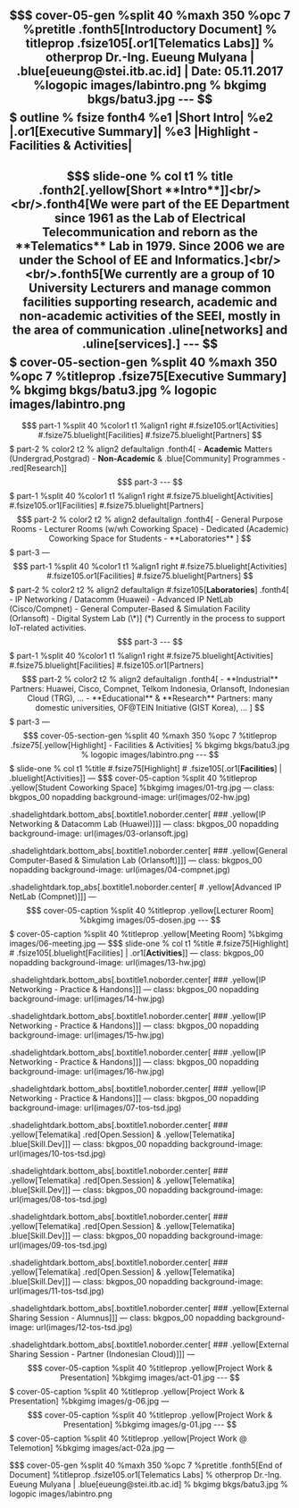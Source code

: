 $$$ cover-05-gen %split 40 %maxh 350 %opc 7 %pretitle .fonth5[Introductory Document] % titleprop .fsize105[.or1[Telematics Labs]]  % otherprop Dr.-Ing. Eueung Mulyana | .blue[eueung@stei.itb.ac.id] | Date: 05.11.2017 %logopic images/labintro.png % bkgimg bkgs/batu3.jpg 
---
$$$ outline % fsize fonth4 %e1 |Short Intro| %e2 |.or1[**Executive Summary**]| %e3 |Highlight - Facilities & Activities|  
---
$$$ slide-one % col t1 % title .fonth2[.yellow[Short **Intro**]]<br/><br/>.fonth4[We were part of the EE Department since 1961 as the Lab of Electrical Telecommunication and reborn as the **Telematics** Lab in 1979. Since 2006 we are under the School of EE and Informatics.]<br/><br/>.fonth5[We currently are a group of 10 University Lecturers and manage common facilities supporting research, academic and non-academic activities of the SEEI, mostly in the area of communication .uline[networks] and .uline[services].]
---
$$$ cover-05-section-gen %split 40 %maxh 350 %opc 7 %titleprop .fsize75[Executive Summary] % bkgimg bkgs/batu3.jpg % logopic images/labintro.png
---
$$$ part-1 %split 40 %color1 t1 %align1 right 
#.fsize105.or1[Activities] 
#.fsize75.bluelight[Facilities]
#.fsize75.bluelight[Partners] 
$$$ part-2 % color2 t2 % align2 defaultalign 
.fonth4[
- **Academic** Matters (Undergrad,Postgrad)
- **Non-Academic** & .blue[Community] Programmes
- .red[Research]
]
$$$ part-3 
---
$$$ part-1 %split 40 %color1 t1 %align1 right 
#.fsize75.bluelight[Activities] 
#.fsize105.or1[Facilities]
#.fsize75.bluelight[Partners] 
$$$ part-2 % color2 t2 % align2 defaultalign 
.fonth4[
- General Purpose Rooms
- Lecturer Rooms (w/wh Coworking Space)
- Dedicated (Academic) Coworking Space for Students
- **Laboratories**
]
$$$ part-3 
---
$$$ part-1 %split 40 %color1 t1 %align1 right 
#.fsize75.bluelight[Activities] 
#.fsize105.or1[Facilities]
#.fsize75.bluelight[Partners] 
$$$ part-2 % color2 t2 % align2 defaultalign 
#.fsize105[**Laboratories**] 
.fonth4[
- IP Networking / Datacomm (Huawei)
- Advanced IP NetLab (Cisco/Compnet)
- General Computer-Based & Simulation Facility (Orlansoft)
- Digital System Lab (\\*)
]
(\*) Currently in the process to support IoT-related activities.
$$$ part-3 
---
$$$ part-1 %split 40 %color1 t1 %align1 right 
#.fsize75.bluelight[Activities] 
#.fsize75.bluelight[Facilities]
#.fsize105.or1[Partners] 
$$$ part-2 % color2 t2 % align2 defaultalign 
.fonth4[
- **Industrial** Partners: Huawei, Cisco, Compnet, Telkom Indonesia, Orlansoft, Indonesian Cloud (TRG), ...
- **Educational** & **Research** Partners: many domestic universities, OF@TEIN Initiative (GIST Korea), ...
]
$$$ part-3 
---
$$$ cover-05-section-gen %split 40 %maxh 350 %opc 7 %titleprop .fsize75[.yellow[Highlight] - Facilities & Activities] % bkgimg bkgs/batu3.jpg % logopic images/labintro.png
---
$$$ slide-one % col t1 %title #.fsize75[Highlight]
# .fsize105[.or1[**Facilities**] | .bluelight[Activities]]
---
$$$ cover-05-caption %split 40 %titleprop .yellow[Student Coworking Space] %bkgimg images/01-trg.jpg
---
class: bkgpos_00 nopadding
background-image: url(images/02-hw.jpg)

.shadelightdark.bottom_abs[.boxtitle1.noborder.center[
### .yellow[IP Networking & Datacomm Lab (Huawei)]
]]
---
class: bkgpos_00 nopadding
background-image: url(images/03-orlansoft.jpg)

.shadelightdark.bottom_abs[.boxtitle1.noborder.center[
### .yellow[General Computer-Based & Simulation Lab (Orlansoft)]
]]
---
class: bkgpos_00 nopadding
background-image: url(images/04-compnet.jpg)

.shadelightdark.top_abs[.boxtitle1.noborder.center[
# .yellow[Advanced IP NetLab (Compnet)]
]]
---
$$$ cover-05-caption %split 40 %titleprop .yellow[Lecturer Room] %bkgimg images/05-dosen.jpg
---
$$$ cover-05-caption %split 40 %titleprop .yellow[Meeting Room] %bkgimg images/06-meeting.jpg
---
$$$ slide-one % col t1 %title #.fsize75[Highlight]
# .fsize105[.bluelight[Facilities] | .or1[**Activities**]]
---
class: bkgpos_00 nopadding
background-image: url(images/13-hw.jpg)

.shadelightdark.bottom_abs[.boxtitle1.noborder.center[
### .yellow[IP Networking - Practice & Handons]
]]
---
class: bkgpos_00 nopadding
background-image: url(images/14-hw.jpg)

.shadelightdark.bottom_abs[.boxtitle1.noborder.center[
### .yellow[IP Networking - Practice & Handons]
]]
---
class: bkgpos_00 nopadding
background-image: url(images/15-hw.jpg)

.shadelightdark.bottom_abs[.boxtitle1.noborder.center[
### .yellow[IP Networking - Practice & Handons]
]]
---
class: bkgpos_00 nopadding
background-image: url(images/16-hw.jpg)

.shadelightdark.bottom_abs[.boxtitle1.noborder.center[
### .yellow[IP Networking - Practice & Handons]
]]
---
class: bkgpos_00 nopadding
background-image: url(images/07-tos-tsd.jpg)

.shadelightdark.bottom_abs[.boxtitle1.noborder.center[
### .yellow[Telematika] .red[Open.Session] & .yellow[Telematika] .blue[Skill.Dev]
]]
---
class: bkgpos_00 nopadding
background-image: url(images/10-tos-tsd.jpg)

.shadelightdark.bottom_abs[.boxtitle1.noborder.center[
### .yellow[Telematika] .red[Open.Session] & .yellow[Telematika] .blue[Skill.Dev]
]]
---
class: bkgpos_00 nopadding
background-image: url(images/08-tos-tsd.jpg)

.shadelightdark.bottom_abs[.boxtitle1.noborder.center[
### .yellow[Telematika] .red[Open.Session] & .yellow[Telematika] .blue[Skill.Dev]
]]
---
class: bkgpos_00 nopadding
background-image: url(images/09-tos-tsd.jpg)

.shadelightdark.bottom_abs[.boxtitle1.noborder.center[
### .yellow[Telematika] .red[Open.Session] & .yellow[Telematika] .blue[Skill.Dev]
]]
---
class: bkgpos_00 nopadding
background-image: url(images/11-tos-tsd.jpg)

.shadelightdark.bottom_abs[.boxtitle1.noborder.center[
### .yellow[External Sharing Session - Alumnus]
]]
---
class: bkgpos_00 nopadding
background-image: url(images/12-tos-tsd.jpg)

.shadelightdark.bottom_abs[.boxtitle1.noborder.center[
### .yellow[External Sharing Session - Partner (Indonesian Cloud)]
]]
---
$$$ cover-05-caption %split 40 %titleprop .yellow[Project Work & Presentation] %bkgimg images/act-01.jpg
---
$$$ cover-05-caption %split 40 %titleprop .yellow[Project Work & Presentation] %bkgimg images/g-06.jpg
---
$$$ cover-05-caption %split 40 %titleprop .yellow[Project Work & Presentation] %bkgimg images/g-01.jpg
---
$$$ cover-05-caption %split 40 %titleprop .yellow[Project Work @ Telemotion] %bkgimg images/act-02a.jpg
---





$$$ cover-05-gen %split 40 %maxh 350 %opc 7 %pretitle .fonth5[End of Document] %titleprop .fsize105.or1[Telematics Labs] % otherprop Dr.-Ing. Eueung Mulyana | .blue[eueung@stei.itb.ac.id] % bkgimg bkgs/batu3.jpg % logopic images/labintro.png


